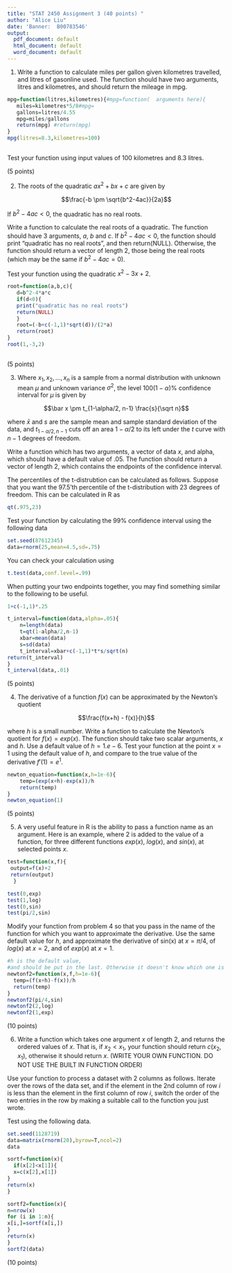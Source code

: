 ---
title: "STAT 2450 Assignment 3 (40 points) "
author: "Alice Liu"
date: 'Banner:  B00783546'
output:
  pdf_document: default
  html_document: default
  word_document: default
---
1.  Write a function to calculate miles per gallon given kilometres travelled,
and litres of gasonline used.  The function should have two arguments, litres
and kilometres, and should return the mileage in mpg.

```{r}
mpg=function(litres,kilometres){#mpg=function(  arguments here){
   miles=kilometres*5/8#mpg=
   gallons=litres/4.55
   mpg=miles/gallons
   return(mpg) #return(mpg)
}
mpg(litres=8.3,kilometres=100)
 

```

Test your function using input values of 100 kilometres and 8.3 litres.


(5 points)


2.  The roots of the quadratic $a x^2 + b x + c$ are given by

$$\frac{-b \pm \sqrt{b^2-4ac}}{2a}$$

If $b^2-4ac <0$, the quadratic has no real roots.

Write a function to calculate the real roots of a quadratic.  The function
should have 3 arguments, *a*, *b* and *c*.
If $b^2-4ac <0$, the function should print "quadratic has no real roots",
and then return(NULL).
Otherwise, the function should return a vector of length 2, those being
the real roots (which may be the same if  $b^2-4ac =0$).

Test your function using the quadratic $x ^2 - 3 x + 2$.

```{r}
root=function(a,b,c){
   d=b^2-4*a*c
   if(d<0){
   print("quadratic has no real roots")
   return(NULL)
   }
   root=(-b+c(-1,1)*sqrt(d))/(2*a)
   return(root)
}
root(1,-3,2)
 

```
(5 points)

3.  Where $x_1, x_2, \ldots , x_n$ is a sample from a normal distribution
with unknown mean $\mu$ and unknown variance $\sigma^2$, the level
$100(1-\alpha)$% confidence interval for $\mu$ is given by

$$\bar x \pm t_{1-\alpha/2, n-1} \frac{s}{\sqrt n}$$

where $\bar x$ and $s$ are the sample mean and sample standard deviation
of the data, and $t_{1-\alpha/2, n-1}$ cuts off an area $1-\alpha/2$ to
its left under the $t$ curve with $n-1$ degrees of freedom.

Write a function which has two arguments, a vector of data $x$, and
alpha, which should have a default value of .05.
The function should return
a vector of length 2, which contains the endpoints of the confidence interval.

The percentiles of the t-distrubtion can be calculated as follows. Suppose
that you want the 97.5'th percentile of the t-distribution with 23 degrees
of freedom.  This can be calculated in R as

```{r}
qt(.975,23)
```

Test your function by calculating the 99% confidence interval using
the following data

```{r}
set.seed(87612345)
data=rnorm(25,mean=4.5,sd=.75)
```
You can check your calculation using

```{r}
t.test(data,conf.level=.99)
```

When putting your two endpoints together, you may find something similar to the 
following to be useful.

```{r}
1+c(-1,1)*.25
```
```{r}
t_interval=function(data,alpha=.05){
    n=length(data)
    t=qt(1-alpha/2,n-1)
    xbar=mean(data)
    s=sd(data)
    t_interval=xbar+c(-1,1)*t*s/sqrt(n)
return(t_interval)
}
t_interval(data,.01)
```
(5 points)

4.
The derivative of a function $f(x)$ can be approximated by the Newton's quotient

$$\frac{f(x+h) - f(x)}{h}$$

where $h$ is a small number.  Write a function to calculate the Newton's quotient
for $f(x) = exp(x)$.  The function should take two scalar arguments, $x$ and $h$.
Use a default value of $h=1.e-6$.
Test your function at the point $x=1$ using the default value of $h$, and compare
to the true value of the derivative $f'(1) = e^1$.


```{r}
newton_equation=function(x,h=1e-6){
    temp=(exp(x+h)-exp(x))/h
    return(temp)
}
newton_equation(1)
```
(5 points)

5.  A very useful feature in R is the ability to pass a function name as an argument.
Here is an example, where 2 is added to the value of a function, for three different
functions $exp(x)$, $log(x)$, and $sin(x)$, at selected points $x$.

```{r}
test=function(x,f){
 output=f(x)+2
 return(output)
  }

test(0,exp)
test(1,log)
test(0,sin)
test(pi/2,sin)
```

Modify your function from problem 4 so that you pass in the name of the function for which
you want to approximate the derivative.  Use the same default value for $h$, and approximate
the derivative of sin(x) at $x=\pi/4$, of $log(x)$ at $x=2$, and of $exp(x)$ at $x=1$.

```{r}
#h is the default value, 
#and should be put in the last. Otherwise it doesn't know which one is default value.
newtonf2=function(x,f,h=1e-6){
  temp=(f(x+h)-f(x))/h
  return(temp)
}
newtonf2(pi/4,sin)
newtonf2(2,log)
newtonf2(1,exp)
```
(10 points)


6. 
Write a function which takes one argument $x$ of length 2, and returns the ordered
values of $x$.  That is, if $x_2<x_1$, your function should return $c(x_2,x_1)$, otherwise it
should return $x$.  (WRITE YOUR OWN FUNCTION. DO NOT USE THE BUILT IN FUNCTION ORDER)

Use your function to process a dataset with 2 columns as follows.  Iterate over the rows of the
data set, and if the element in the 2nd column of row *i* is less than the element in the first
column of row *i*, switch the order of the two entries in the row by making a suitable call to
the function you just wrote.

Test using the following data.

```{r}
set.seed(1128719)
data=matrix(rnorm(20),byrow=T,ncol=2)
data
```


```{r}
sortf=function(x){
  if(x[2]<x[1]){
  x=c(x[2],x[1])
}
return(x)
}

sortf2=function(x){
n=nrow(x)
for (i in 1:n){
x[i,]=sortf(x[i,])
}
return(x)
}
sortf2(data)
```
(10 points)